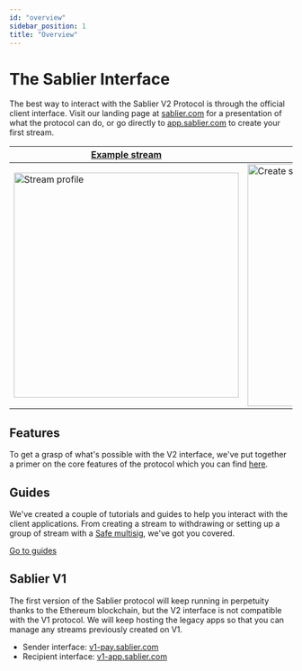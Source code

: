 ```yaml
---
id: "overview"
sidebar_position: 1
title: "Overview"
---
```


# The Sablier Interface

The best way to interact with the Sablier V2 Protocol is through the official client interface. Visit our landing page
at [sablier.com](https://sablier.com) for a presentation of what the protocol can do, or go directly to
[app.sablier.com](https://app.sablier.com) to create your first stream.

| [Example stream](https://app.sablier.com/stream/LL2-11155111-3/)              | [Create stream](https://app.sablier.com/gallery/)                       |
| ----------------------------------------------------------------------------- | ----------------------------------------------------------------------- |
| <img alt="Stream profile" width="400" src="/screenshots/stream-profile.webp"/> | <img alt="Create stream" width="430" src="/screenshots/gallery-2.webp"/> |

## Features

To get a grasp of what's possible with the V2 interface, we've put together a primer on the core features of the
protocol which you can find [here](/apps/features/streams).

## Guides

We've created a couple of tutorials and guides to help you interact with the client applications. From creating a stream
to withdrawing or setting up a group of stream with a [Safe multisig](https://safe.global), we've got you covered.

[Go to guides](/apps/guides/url-schemes)

## Sablier V1

The first version of the Sablier protocol will keep running in perpetuity thanks to the Ethereum blockchain, but the V2
interface is not compatible with the V1 protocol. We will keep hosting the legacy apps so that you can manage any
streams previously created on V1.

- Sender interface: [v1-pay.sablier.com](https://v1-pay.sablier.com)
- Recipient interface: [v1-app.sablier.com](https://v1-app.sablier.com)

